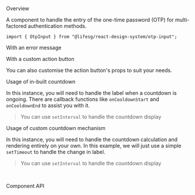 
<Meta of={OtpInputStories} />

<Title>OtpInput</Title>

<Secondary>Overview</Secondary>

A component to handle the entry of the one-time password (OTP) for multi-factored
authentication methods.

```tsx
import { OtpInput } from "@lifesg/react-design-system/otp-input";
```

<Canvas of={OtpInputStories.Default} />

<Heading3>With an error message</Heading3>

<Canvas of={OtpInputStories.WithErrorMessage} />

<Heading3>With a custom action button</Heading3>

You can also customise the action button's props to suit your needs.

<Heading4>Usage of in-built countdown</Heading4>

In this instance, you will need to handle the label when a countdown is ongoing.
There are callback functions like `onCooldownStart` and `onCooldownEnd` to assist
you with it.

> You can use `setInterval` to handle the countdown display

<Canvas of={OtpInputStories.WithCustomActionButton} />

<Heading4>Usage of custom countdown mechanism</Heading4>

In this instance, you will need to handle the countdown calculation
and rendering entirely on your own. In this example, we will just
use a simple `setTimeout` to handle the change in label.

> You can use `setInterval` to handle the countdown display

<Canvas of={OtpInputStories.WithCustomActionButtonSelfHandle} />

<br />

<Secondary>Component API</Secondary>

<PropsTable />

